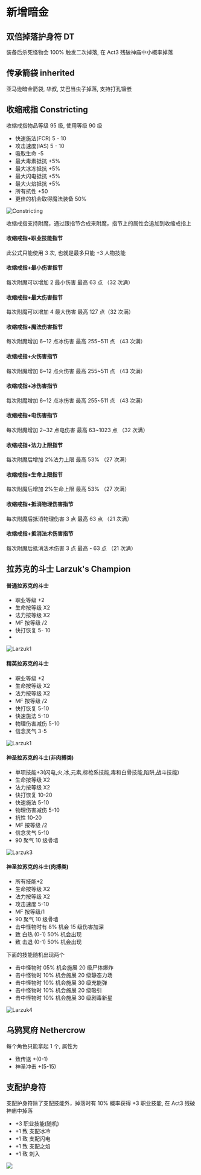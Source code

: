 

# 新增暗金

## 双倍掉落护身符 DT

装备后杀死怪物会 100% 触发二次掉落, 在 Act3 残破神庙中小概率掉落

<ItemDT />

## 传承箭袋 inherited

亚马逊暗金箭袋, 华叔, 艾巴当虫子掉落, 支持打孔镶嵌

<ItemInherited />

## 收缩戒指 Constricting

收缩戒指物品等级 95 级, 使用等级 90 级

- 快速施法(FCR) 5 - 10
- 攻击速度(IAS) 5 - 10
- 吸取生命 -5
- 最大毒素抵抗 +5%
- 最大冰冻抵抗 +5%
- 最大闪电抵抗 +5%
- 最大火焰抵抗 +5%
- 所有抗性 +50
- 更佳的机会取得魔法装备 50%

![Constricting](/assets/item-Constricting.png)

收缩戒指支持附魔，通过跟指节合成来附魔，指节上的属性会追加到收缩戒指上

#### 收缩戒指+职业技能指节

此公式只能使用 3 次, 也就是最多只能 +3 人物技能

#### 收缩戒指+最小伤害指节

每次附魔可以增加 2 最小伤害 最高 63 点 （32 次满）

#### 收缩戒指+最大伤害指节

每次附魔可以增加 4 最大伤害 最高 127 点（32 次满）

#### 收缩戒指+魔法伤害指节

每次附魔增加 6~12 点冰伤害 最高 255~511 点 （43 次满）

#### 收缩戒指+火伤害指节

每次附魔增加 6~12 点火伤害 最高 255~511 点 （43 次满）

#### 收缩戒指+冰伤害指节

每次附魔增加 6~12 点冰伤害 最高 255~511 点 （43 次满）

#### 收缩戒指+电伤害指节

每次附魔增加 2~32 点电伤害 最高 63~1023 点 （32 次满）

#### 收缩戒指+法力上限指节

每次附魔后增加 2%法力上限 最高 53% （27 次满）

#### 收缩戒指+生命上限指节

每次附魔后增加 2%生命上限 最高 53% （27 次满）

#### 收缩戒指+抵消物理伤害指节

每次附魔后抵消物理伤害 3 点 最高 63 点 （21 次满）

#### 收缩戒指+抵消法术伤害指节

每次附魔后抵消法术伤害 3 点 最高 - 63 点 （21 次满）

## 拉苏克的斗士 Larzuk's Champion

#### 普通拉苏克的斗士

- 职业等级 +2
- 生命按等级 X2
- 法力按等级 X2
- MF 按等级 /2
- 快打恢复 5- 10
-

![Larzuk1](/assets/item-Larzuk's-Champion1.png)

#### 精英拉苏克的斗士

- 职业等级 +2
- 生命按等级 X2
- 法力按等级 X2
- MF 按等级 /2
- 快打恢复 5-10
- 快速施法 5-10
- 物理伤害减伤 5-10
- 信念灵气 3-5

![Larzuk1](/assets/item-Larzuk's-Champion2.png)

#### 神圣拉苏克的斗士(非肉搏类)

- 单项技能+3(闪电,火,冰,元素,标枪系技能,毒和白骨技能,陷阱,战斗技能)
- 生命按等级 X2
- 法力按等级 X2
- 快打恢复 10-20
- 快速施法 5-10
- 物理伤害减伤 5-10
- 抗性 10-20
- MF 按等级 /2
- 信念灵气 5-10
- 90 聚气 10 级骨墙

![Larzuk3](/assets/item-Larzuk's-Champion3.png)

#### 神圣拉苏克的斗士(肉搏类)

- 所有技能+2
- 生命按等级 X2
- 法力按等级 X2
- 攻击速度 5-10
- MF 按等级/1
- 90 聚气 10 级骨墙
- 击中怪物时有 8% 机会 15 级伤害加深
- 致 白热 (0-1) 50% 机会出现
- 致 击退 (0-1) 50% 机会出现

下面的技能随机出现两个

- 击中怪物时 05% 机会施展 20 级尸体爆炸
- 击中怪物时 10% 机会施展 20 级静态力场
- 击中怪物时 10% 机会施展 30 级充能弹
- 击中怪物时 10% 机会施展 20 级吸引
- 击中怪物时 10% 机会施展 30 级剧毒新星

![Larzuk4](/assets/item-Larzuk's-Champion4.png)

## 乌鸦冥府 Nethercrow

每个角色只能拿起 1 个, 属性为

- 致传送 +(0-1)
- 神圣冲击 +(5-15)

## 支配护身符

支配护身符除了支配技能外，掉落时有 10% 概率获得 +3 职业技能, 在 Act3 残破神庙中掉落

- +3 职业技能(随机)
- +1 致 支配冰冷
- +1 致 支配闪电
- +1 致 支配之焰
- +1 致 刺入

![](/assets/item-zhipei4.png)
